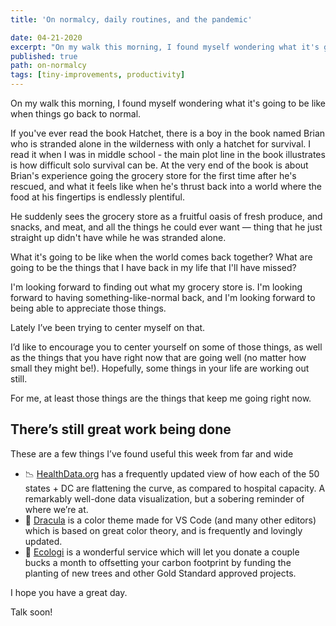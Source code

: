 ```yaml
---
title: 'On normalcy, daily routines, and the pandemic'

date: 04-21-2020
excerpt: "On my walk this morning, I found myself wondering what it's going to be like when things go back to normal."
published: true
path: on-normalcy
tags: [tiny-improvements, productivity]
---
```


On my walk this morning, I found myself wondering what it's going to be like when things go back to normal.

If you've ever read the book Hatchet, there is a boy in the book named Brian who is stranded alone in the wilderness with only a hatchet for survival. I read it when I was in middle school - the main plot line in the book illustrates is how difficult solo survival can be. At the very end of the book is about Brian's experience going the grocery store for the first time after he's rescued, and what it feels like when he's thrust back into a world where the food at his fingertips is endlessly plentiful.

He suddenly sees the grocery store as a fruitful oasis of fresh produce, and snacks, and meat, and all the things he could ever want — thing that he just straight up didn't have while he was stranded alone.

What it's going to be like when the world comes back together? What are going to be the things that I have back in my life that I'll have missed?

I'm looking forward to finding out what my grocery store is. I'm looking forward to having something-like-normal back, and I'm looking forward to being able to appreciate those things.

Lately I’ve been trying to center myself on that.

I’d like to encourage you to center yourself on some of those things, as well as the things that you have right now that are going well (no matter how small they might be!). Hopefully, some things in your life are working out still.

For me, at least those things are the things that keep me going right now.

## There’s still great work being done

These are a few things I’ve found useful this week from far and wide

- 📉 [HealthData.org](https://covid19.healthdata.org/projections) has a frequently updated view of how each of the 50 states + DC are flattening the curve, as compared to hospital capacity. A remarkably well-done data visualization, but a sobering reminder of where we’re at.
- 🎨 [Dracula](https://draculatheme.com/visual-studio-code/) is a color theme made for VS Code (and many other editors) which is based on great color theory, and is frequently and lovingly updated.
- 🌲 [Ecologi](https://ecologi.com/irreverentmike?r=5d386c6667bad5001010ffae) is a wonderful service which will let you donate a couple bucks a month to offsetting your carbon footprint by funding the planting of new trees and other Gold Standard approved projects.

I hope you have a great day.

Talk soon!
